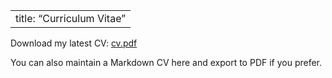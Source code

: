 
---
title: "Curriculum Vitae"
---

Download my latest CV: [cv.pdf](cv/cv.pdf)

You can also maintain a Markdown CV here and export to PDF if you prefer.
